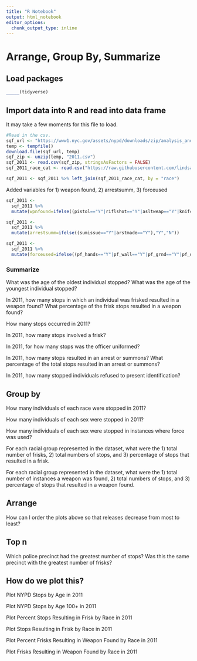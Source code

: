 ```yaml
---
title: "R Notebook"
output: html_notebook
editor_options: 
  chunk_output_type: inline
---
```


# Arrange, Group By, Summarize

## Load packages

```r
_____(tidyverse)
```

## Import data into R and read into data frame

It may take a few moments for this file to load.

```r
#Read in the csv.
sqf_url <- "https://www1.nyc.gov/assets/nypd/downloads/zip/analysis_and_planning/stop-question-frisk/sqf-2011-csv.zip"
temp <- tempfile()
download.file(sqf_url, temp)
sqf_zip <- unzip(temp, "2011.csv")
sqf_2011 <- read.csv(sqf_zip, stringsAsFactors = FALSE) 
sqf_2011_race_cat <- read.csv("https://raw.githubusercontent.com/lindsaypoirier/STS-101/master/Data/SQF/sqf_race_categories.csv", stringsAsFactors = FALSE) 
```

```r
sqf_2011 <- sqf_2011 %>% left_join(sqf_2011_race_cat, by = "race")
```

Added variables for 1) weapon found, 2) arrestsumm, 3) forceused

```r
sqf_2011 <- 
  sqf_2011 %>%
  mutate(wpnfound=ifelse((pistol=="Y"|riflshot=="Y"|asltweap=="Y"|knifcuti=="Y"|machgun=="Y"|othrweap=="Y"),"Y","N"))

sqf_2011 <- 
  sqf_2011 %>%
  mutate(arrestsumm=ifelse((sumissue=="Y"|arstmade=="Y"),"Y","N"))

sqf_2011 <- 
  sqf_2011 %>%
  mutate(forceused=ifelse((pf_hands=="Y"|pf_wall=="Y"|pf_grnd=="Y"|pf_drwep=="Y"|pf_ptwep=="Y"|pf_baton=="Y"|pf_hcuff=="Y"|pf_pepsp=="Y"|pf_other=="Y"),"Y","N"))

```

### Summarize

What was the age of the oldest individual stopped? What was the age of the youngest individual stopped?

In 2011, how many stops in which an individual was frisked resulted in a weapon found? What percentage of the frisk stops resulted in a weapon found?

How many stops occurred in 2011?

In 2011, how many stops involved a frisk? 

In 2011, for how many stops was the officer uniformed? 

In 2011, how many stops resulted in an arrest or summons? What percentage of the total stops resulted in an arrest or summons?

In 2011, how many stopped individuals refused to present identification?

## Group by

How many individuals of each race were stopped in 2011?

How many individuals of each sex were stopped in 2011?

How many individuals of each sex were stopped in instances where force was used?

For each racial group represented in the dataset, what were the 1) total number of frisks, 2) total numbers of stops, and 3) percentage of stops that resulted in a frisk.

For each racial group represented in the dataset, what were the 1) total number of instances a weapon was found, 2) total numbers of stops, and 3) percentage of stops that resulted in a weapon found.

## Arrange

How can I order the plots above so that releases decrease from most to least?

## Top n

Which police precinct had the greatest number of stops? Was this the same precinct with the greatest number of frisks?

## How do we plot this?

Plot NYPD Stops by Age in 2011

Plot NYPD Stops by Age 100+ in 2011

Plot Percent Stops Resulting in Frisk by Race in 2011

Plot Stops Resulting in Frisk by Race in 2011

Plot Percent Frisks Resulting in Weapon Found by Race in 2011

Plot Frisks Resulting in Weapon Found by Race in 2011

